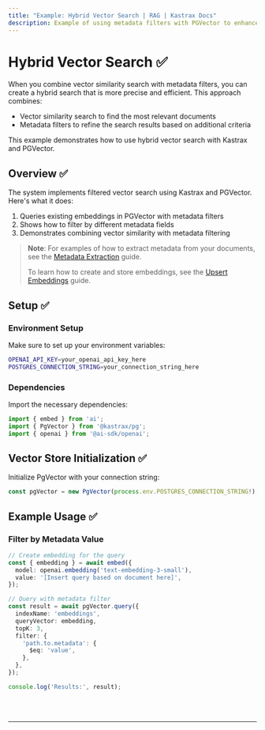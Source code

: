 ```yaml
---
title: "Example: Hybrid Vector Search | RAG | Kastrax Docs"
description: Example of using metadata filters with PGVector to enhance vector search results in Kastrax.
---
```



# Hybrid Vector Search ✅

When you combine vector similarity search with metadata filters, you can create a hybrid search that is more precise and efficient.
This approach combines:

- Vector similarity search to find the most relevant documents
- Metadata filters to refine the search results based on additional criteria

This example demonstrates how to use hybrid vector search with Kastrax and PGVector.

## Overview ✅

The system implements filtered vector search using Kastrax and PGVector. Here's what it does:

1. Queries existing embeddings in PGVector with metadata filters
2. Shows how to filter by different metadata fields
3. Demonstrates combining vector similarity with metadata filtering

> **Note**: For examples of how to extract metadata from your documents, see the [Metadata Extraction](../embedding/metadata-extraction.mdx) guide.
> 
> To learn how to create and store embeddings, see the [Upsert Embeddings](/examples/rag/upsert/upsert-embeddings) guide.

## Setup ✅

### Environment Setup

Make sure to set up your environment variables:

```bash filename=".env"
OPENAI_API_KEY=your_openai_api_key_here
POSTGRES_CONNECTION_STRING=your_connection_string_here
```

### Dependencies

Import the necessary dependencies:

```typescript copy showLineNumbers filename="src/index.ts"
import { embed } from 'ai';
import { PgVector } from '@kastrax/pg';
import { openai } from '@ai-sdk/openai';
```

## Vector Store Initialization ✅

Initialize PgVector with your connection string:

```typescript copy showLineNumbers{4} filename="src/index.ts"
const pgVector = new PgVector(process.env.POSTGRES_CONNECTION_STRING!);
```

## Example Usage ✅

### Filter by Metadata Value

```typescript copy showLineNumbers{6} filename="src/index.ts"
// Create embedding for the query
const { embedding } = await embed({
  model: openai.embedding('text-embedding-3-small'),
  value: '[Insert query based on document here]',
});

// Query with metadata filter
const result = await pgVector.query({
  indexName: 'embeddings',
  queryVector: embedding,
  topK: 3,
  filter: {
    'path.to.metadata': {
      $eq: 'value',
    },
  },
});

console.log('Results:', result);
```

<br />
<br />
<hr className="dark:border-[#404040] border-gray-300" />
<br />
<br />
<GithubLink
  link={
    "https://github.com/kastrax-ai/kastrax/blob/main/examples/basics/rag/hybrid-vector-search"
  }
/>
